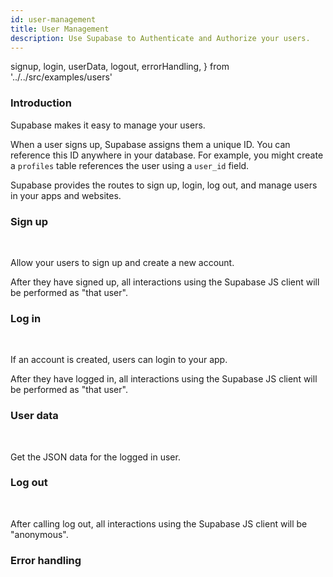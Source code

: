 ```yaml
---
id: user-management
title: User Management
description: Use Supabase to Authenticate and Authorize your users.
---
```


  signup,
  login,
  userData,
  logout,
  errorHandling,
} from '../../src/examples/users'

### Introduction

Supabase makes it easy to manage your users.

When a user signs up, Supabase assigns them a unique ID. You can reference this ID anywhere in your database. For example, you might create a `profiles` table references the user using a `user_id` field.

Supabase provides the routes to sign up, login, log out, and manage users in your apps and websites.


### Sign up


<CustomCodeBlock
  header="New user."
  js={signup}
/>
<br />

Allow your users to sign up and create a new account.

After they have signed up, all interactions using the Supabase JS client will be performed as "that user".

### Log in

<CustomCodeBlock
  header="Existing user."
  js={login}
/>
<br />

If an account is created, users can login to your app.

After they have logged in, all interactions using the Supabase JS client will be performed as "that user".

### User data

<CustomCodeBlock
  header="Get the logged in user."
  js={userData}
/>
<br />

Get the JSON data for the logged in user.

### Log out

<CustomCodeBlock
  header="Clear the user's session."
  js={logout}
/>
<br />

After calling log out, all interactions using the Supabase JS client will be "anonymous".


### Error handling

<CustomCodeBlock
  header="Shows how to parse errors returned from the server."
  js={errorHandling}
/>
<br />
